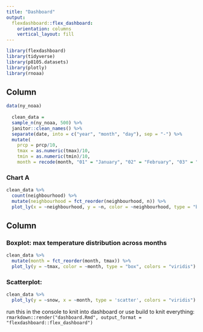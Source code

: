 ```yaml
---
title: "Dashboard"
output: 
  flexdashboard::flex_dashboard:
    orientation: columns
    vertical_layout: fill
---
```


```r
library(flexdashboard)
library(tidyverse)
library(p8105.datasets)
library(plotly)
library(rnoaa)
```

Column {data-width=650}
-----------------------------------------------------------------------

```r
data(ny_noaa)
  
  clean_data = 
  sample_n(ny_noaa, 500) %>%
  janitor::clean_names() %>%
  separate(date, into = c("year", "month", "day"), sep = "-") %>%
  mutate(
    prcp = prcp/10,
    tmax = as.numeric(tmax)/10,
    tmin = as.numeric(tmin)/10,
    month = recode(month, "01" = "January", "02" = "February", "03" = "March", "04" = "April", "05" = "May", "06" = "June", "07" = "July", "08" = "August", "09" = "September", "10" = "October", "11" = "November", "12" = "December"))
```


### Chart A

```r
clean_data %>% 
  count(neighbourhood) %>% 
  mutate(neighbourhood = fct_reorder(neighbourhood, n)) %>% 
  plot_ly(x = ~neighbourhood, y = ~n, color = ~neighbourhood, type = "bar", colors = "viridis")
```

Column {data-width=350}
-----------------------------------------------------------------------

### Boxplot: max temperature distribution across months

```r
clean_data %>% 
  mutate(month = fct_reorder(month, tmax)) %>% 
  plot_ly(y = ~tmax, color = ~month, type = "box", colors = "viridis")
```

### Scatterplot: 

```r
clean_data %>% 
  plot_ly(y = ~snow, x = ~month, type = 'scatter', colors = "viridis")
```

run this in the console to knit into dashboard or use build to knit everything: `rmarkdown::render("dashboard.Rmd", output_format = "flexdashboard::flex_dashboard")`